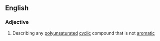 {{also|nonaromatic}}
==English==

===Adjective===
{{en-adj|-}}

# {{lb|en|organic chemistry}} Describing any [[polyunsaturated]] [[cyclic]] compound that is not [[aromatic]]